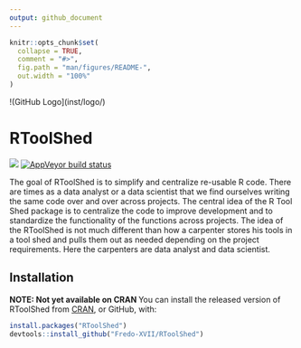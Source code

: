 ```yaml
---
output: github_document
---
```


<!-- README.md is generated from README.Rmd. Please edit that file -->

```r
knitr::opts_chunk$set(
  collapse = TRUE,
  comment = "#>",
  fig.path = "man/figures/README-",
  out.width = "100%"
)
```
!(GitHub Logo](inst/logo/)

# RToolShed
<!-- badges: start -->
![](https://travis-ci.org/Fredo-XVII/RToolShed.svg?branch=master)
[![AppVeyor build status](https://ci.appveyor.com/api/projects/status/github/Fredo-XVII/RToolShed?branch=master&svg=true)](https://ci.appveyor.com/project/Fredo-XVII/RToolShed)
<!-- badges: end -->

The goal of RToolShed is to simplify and centralize re-usable R code.  There are times as a data analyst or a data scientist that we find ourselves writing the same code over and over across projects.  The central idea of the R Tool Shed package is to centralize the code to improve development and to standardize the functionality of the functions across projects. The idea of the RToolShed is not much different than how a carpenter stores his tools in a tool shed and pulls them out as needed depending on the project requirements.  Here the carpenters are data analyst and data scientist.

## Installation

**NOTE: Not yet available on CRAN ** You can install the released version of RToolShed from [CRAN](https://CRAN.R-project.org), or GitHub, with:

``` r
install.packages("RToolShed")
devtools::install_github("Fredo-XVII/RToolShed")
```
